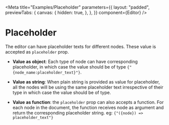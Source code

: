 
<Meta
  title="Examples/Placeholder"
  parameters={{
    layout: "padded",
    previewTabs: {
      canvas: {
        hidden: true,
      },
    },
  }}
  component={Editor}
/>

# Placeholder

The editor can have placeholder texts for different nodes. These value is
accepted as `placeholder` prop.

<Canvas>
  <Story name="Placeholder">
    <Editor placeholder="Input text here" />
  </Story>
</Canvas>

- **Value as object**: Each type of node can have corresponding placeholder, in
  which case the value should be of type `{"{node_name:placeholder_text}"}`.

- **Value as string**: When plain string is provided as value for placeholder,
  all the nodes will be using the same placeholder text irrespective of their
  type in which case the value should be of type.

- **Value as function**: the `placeholder` prop can also accepts a function. For
  each node in the document, the function receives node as argument and return
  the corresponding placeholder string. eg: `{"({node}) => placeholder_text"}`
